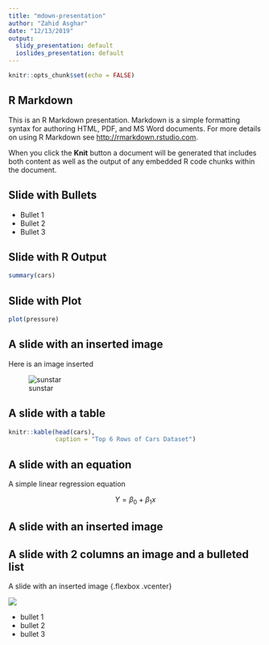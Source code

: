 ```yaml
---
title: "mdown-presentation"
author: "Zahid Asghar"
date: "12/13/2019"
output:
  slidy_presentation: default
  ioslides_presentation: default
---
```


```r
knitr::opts_chunk$set(echo = FALSE)
```

## R Markdown

This is an R Markdown presentation. Markdown is a simple formatting syntax for authoring HTML, PDF, and MS Word documents. For more details on using R Markdown see <http://rmarkdown.rstudio.com>.

When you click the **Knit** button a document will be generated that includes both content as well as the output of any embedded R code chunks within the document.

## Slide with Bullets

- Bullet 1
- Bullet 2
- Bullet 3

## Slide with R Output

```r
summary(cars)
```

## Slide with Plot

```r
plot(pressure)
```

## A slide with an inserted image

Here is an image inserted

![sunstar](sunstar.png)


## A slide with a table

```r
knitr::kable(head(cars),
             caption = "Top 6 Rows of Cars Dataset")
```


## A slide with an equation

A simple linear regression equation

$$ Y = \beta_0 + \beta_1x $$


## A slide with an inserted image {.flexbox .vcenter}


## A slide with 2 columns an image and a bulleted list {.columns-2}
 A slide with an inserted image {.flexbox .vcenter}

![](sunstar.png)

- bullet 1
- bullet 2
- bullet 3

